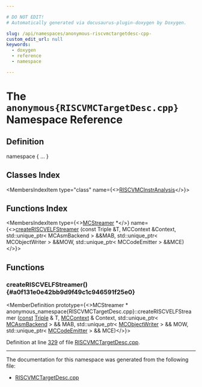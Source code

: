 ```yaml
---

# DO NOT EDIT!
# Automatically generated via docusaurus-plugin-doxygen by Doxygen.

slug: /api/namespaces/anonymous-riscvmctargetdesc-cpp-
custom_edit_url: null
keywords:
  - doxygen
  - reference
  - namespace

---
```





# The `anonymous{RISCVMCTargetDesc.cpp}` Namespace Reference

<DoxygenPage pluginConfig={pluginConfig}>



## Definition

<CodeBlock>namespace &#123; ... &#125;</CodeBlock>

## Classes Index

<MembersIndex>

<MembersIndexItem
  type="class"
  name={<><a href="/docs/api/classes/anonymous-namespace-riscvmctargetdesc-cpp-/riscvmcinstranalysis">RISCVMCInstrAnalysis</a></>}>
</MembersIndexItem>

</MembersIndex>

## Functions Index

<MembersIndex>

<MembersIndexItem
  type={<><a href="/docs/api/classes/llvm/mcstreamer">MCStreamer</a> &#42;</>}
  name={<><a href="#a0f131e0e42bb9d9f49c1c946591f25e0">createRISCVELFStreamer</a> (const Triple &amp;T, MCContext &amp;Context, std::unique&#95;ptr&lt; MCAsmBackend &gt; &amp;&amp;MAB, std::unique&#95;ptr&lt; MCObjectWriter &gt; &amp;&amp;MOW, std::unique&#95;ptr&lt; MCCodeEmitter &gt; &amp;&amp;MCE)</>}>
</MembersIndexItem>

</MembersIndex>


<SectionDefinition>

## Functions

### createRISCVELFStreamer() {#a0f131e0e42bb9d9f49c1c946591f25e0}

<MemberDefinition
  prototype={<>MCStreamer &#42; anonymous&#95;namespace&#123;RISCVMCTargetDesc.cpp&#125;::createRISCVELFStreamer (<a href="/docs/api/files/lib/lib/target/lib/target/aarch64/aarch64promoteconstant-cpp/#a90f8350fecae261c25be85d38b451bff">const</a> <a href="/docs/api/classes/llvm/triple">Triple</a> &amp; T, <a href="/docs/api/classes/llvm/mccontext">MCContext</a> &amp; Context, std::unique&#95;ptr&lt; <a href="/docs/api/classes/llvm/mcasmbackend">MCAsmBackend</a> &gt; &amp;&amp; MAB, std::unique&#95;ptr&lt; <a href="/docs/api/classes/llvm/mcobjectwriter">MCObjectWriter</a> &gt; &amp;&amp; MOW, std::unique&#95;ptr&lt; <a href="/docs/api/classes/llvm/mccodeemitter">MCCodeEmitter</a> &gt; &amp;&amp; MCE)</>}>

Definition at line <a href="/docs/api/files/lib/lib/target/lib/target/riscv/lib/target/riscv/mctargetdesc/riscvmctargetdesc-cpp/#l00329">329</a> of file <a href="/docs/api/files/lib/lib/target/lib/target/riscv/lib/target/riscv/mctargetdesc/riscvmctargetdesc-cpp">RISCVMCTargetDesc.cpp</a>.
</MemberDefinition>

</SectionDefinition>

<hr/>

The documentation for this namespace was generated from the following file:

<ul>
<li><a href="/docs/api/files/lib/lib/target/lib/target/riscv/lib/target/riscv/mctargetdesc/riscvmctargetdesc-cpp">RISCVMCTargetDesc.cpp</a></li>
</ul>

</DoxygenPage>
